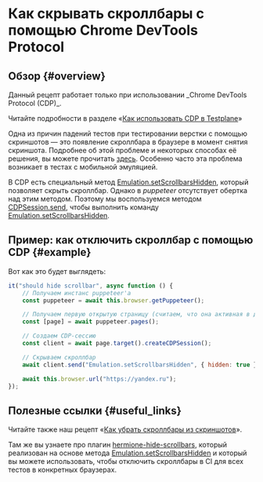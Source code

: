 
# Как скрывать скроллбары с помощью Chrome DevTools Protocol

## Обзор {#overview}

<Admonition type="warning">
Данный рецепт работает только при использовании _Chrome DevTools Protocol (CDP)_.

Читайте подробности в разделе «[Как использовать CDP в Testplane][how-to-use-cdp]»

</Admonition>

Одна из причин падений тестов при тестировании верстки с помощью скриншотов &mdash; это появление скроллбара в браузере в момент снятия скриншота. Подробнее об этой проблеме и некоторых способах её решения, вы можете прочитать [здесь](./how-to-hide-scrollbars). Особенно часто эта проблема возникает в тестах с мобильной эмуляцией.

В CDP есть специальный метод [Emulation.setScrollbarsHidden][set-scrollbars-hidden], который позволяет скрыть скроллбар. Однако в _puppeteer_ отсутствует обертка над этим методом. Поэтому мы воспользуемся методом [CDPSession.send][cdp-session-send], чтобы выполнить команду [Emulation.setScrollbarsHidden][set-scrollbars-hidden].

## Пример: как отключить скроллбар с помощью CDP {#example}

Вот как это будет выглядеть:

```javascript
it("should hide scrollbar", async function () {
    // Получаем инстанс puppeteer'а
    const puppeteer = await this.browser.getPuppeteer();

    // Получаем первую открытую страницу (считаем, что она активная в данный момент)
    const [page] = await puppeteer.pages();

    // Создаем CDP-сессию
    const client = await page.target().createCDPSession();

    // Скрываем скроллбар
    await client.send("Emulation.setScrollbarsHidden", { hidden: true });

    await this.browser.url("https://yandex.ru");
});
```

## Полезные ссылки {#useful_links}

Читайте также наш рецепт «[Как убрать скроллбары из скриншотов](./how-to-hide-scrollbars)».

Там же вы узнаете про плагин [hermione-hide-scrollbars](../plugins/hermione-hide-scrollbars), который реализован на основе метода [Emulation.setScrollbarsHidden][set-scrollbars-hidden] и который вы можете использовать, чтобы отключить скроллбары в CI для всех тестов в конкретных браузерах.

[how-to-use-cdp]: ./how-to-use-cdp
[set-scrollbars-hidden]: https://chromedevtools.github.io/devtools-protocol/tot/Emulation/#method-setScrollbarsHidden
[cdp-session-send]: https://pptr.dev/next/api/puppeteer.cdpsession.send

